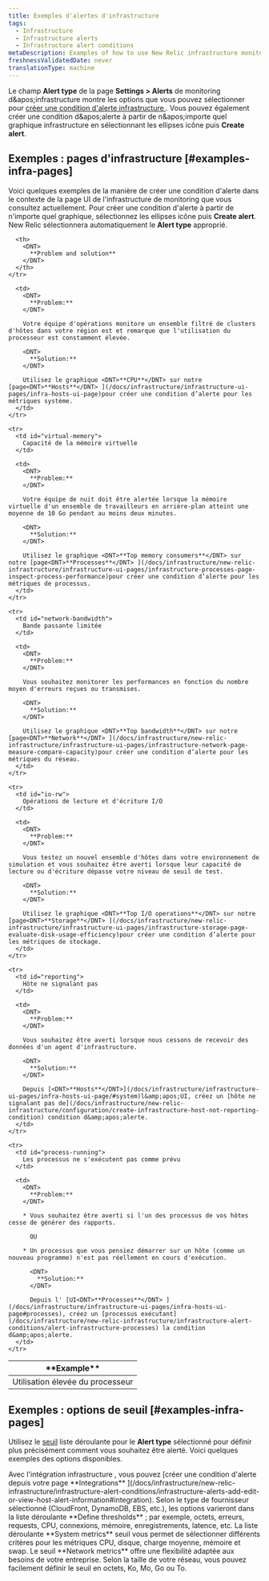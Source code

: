 ```yaml
---
title: Exemples d'alertes d'infrastructure
tags:
  - Infrastructure
  - Infrastructure alerts
  - Infrastructure alert conditions
metaDescription: Examples of how to use New Relic infrastructure monitoring to create alert conditions for your business needs.
freshnessValidatedDate: never
translationType: machine
---
```


Le champ <DNT>**Alert type**</DNT> de la page <DNT>**Settings &gt; Alerts**</DNT> de monitoring d&amp;apos;infrastructure montre les options que vous pouvez sélectionner pour [créer une condition d'alerte infrastructure ](/docs/infrastructure/new-relic-infrastructure/infrastructure-alert-conditions/infrastructure-alerts-add-edit-or-view-host-alert-information). Vous pouvez également créer une condition d&amp;apos;alerte à partir de n&amp;apos;importe quel graphique infrastructure en sélectionnant les ellipses <Icon name="fe-more-horizontal" /> icône puis <DNT>**Create alert**</DNT>.

## Exemples : pages d'infrastructure [#examples-infra-pages]

Voici quelques exemples de la manière de créer une condition d'alerte dans le contexte de la page UI de l'infrastructure de monitoring que vous consultez actuellement. Pour créer une condition d'alerte à partir de n'importe quel graphique, sélectionnez les ellipses <Icon name="fe-more-horizontal" /> icône puis <DNT>**Create alert**</DNT>. New Relic sélectionnera automatiquement le <DNT>**Alert type**</DNT> approprié.

<table>
  <thead>
    <tr>
      <th style={{ width: "200px" }}>
        <DNT>
          **Example**
        </DNT>
      </th>

      <th>
        <DNT>
          **Problem and solution**
        </DNT>
      </th>
    </tr>
  </thead>

  <tbody>
    <tr>
      <td id="cpu-usage">
        Utilisation élevée du processeur
      </td>

      <td>
        <DNT>
          **Problem:**
        </DNT>

        Votre équipe d'opérations monitore un ensemble filtré de clusters d'hôtes dans votre région est et remarque que l'utilisation du processeur est constamment élevée.

        <DNT>
          **Solution:**
        </DNT>

        Utilisez le graphique <DNT>**CPU**</DNT> sur notre [page<DNT>**Hosts**</DNT> ](/docs/infrastructure/infrastructure-ui-pages/infra-hosts-ui-page)pour créer une condition d’alerte pour les métriques système.
      </td>
    </tr>

    <tr>
      <td id="virtual-memory">
        Capacité de la mémoire virtuelle
      </td>

      <td>
        <DNT>
          **Problem:**
        </DNT>

        Votre équipe de nuit doit être alertée lorsque la mémoire virtuelle d'un ensemble de travailleurs en arrière-plan atteint une moyenne de 10 Go pendant au moins deux minutes.

        <DNT>
          **Solution:**
        </DNT>

        Utilisez le graphique <DNT>**Top memory consumers**</DNT> sur notre [page<DNT>**Processes**</DNT> ](/docs/infrastructure/new-relic-infrastructure/infrastructure-ui-pages/infrastructure-processes-page-inspect-process-performance)pour créer une condition d’alerte pour les métriques de processus.
      </td>
    </tr>

    <tr>
      <td id="network-bandwidth">
        Bande passante limitée
      </td>

      <td>
        <DNT>
          **Problem:**
        </DNT>

        Vous souhaitez monitorer les performances en fonction du nombre moyen d'erreurs reçues ou transmises.

        <DNT>
          **Solution:**
        </DNT>

        Utilisez le graphique <DNT>**Top bandwidth**</DNT> sur notre [page<DNT>**Network**</DNT> ](/docs/infrastructure/new-relic-infrastructure/infrastructure-ui-pages/infrastructure-network-page-measure-compare-capacity)pour créer une condition d’alerte pour les métriques du réseau.
      </td>
    </tr>

    <tr>
      <td id="io-rw">
        Opérations de lecture et d'écriture I/O
      </td>

      <td>
        <DNT>
          **Problem:**
        </DNT>

        Vous testez un nouvel ensemble d'hôtes dans votre environnement de simulation et vous souhaitez être averti lorsque leur capacité de lecture ou d'écriture dépasse votre niveau de seuil de test.

        <DNT>
          **Solution:**
        </DNT>

        Utilisez le graphique <DNT>**Top I/O operations**</DNT> sur notre [page<DNT>**Storage**</DNT> ](/docs/infrastructure/new-relic-infrastructure/infrastructure-ui-pages/infrastructure-storage-page-evaluate-disk-usage-efficiency)pour créer une condition d’alerte pour les métriques de stockage.
      </td>
    </tr>

    <tr>
      <td id="reporting">
        Hôte ne signalant pas
      </td>

      <td>
        <DNT>
          **Problem:**
        </DNT>

        Vous souhaitez être averti lorsque nous cessons de recevoir des données d'un agent d'infrastructure.

        <DNT>
          **Solution:**
        </DNT>

        Depuis [<DNT>**Hosts**</DNT>](/docs/infrastructure/infrastructure-ui-pages/infra-hosts-ui-page/#system)l&amp;apos;UI, créez un [hôte ne signalant pas de](/docs/infrastructure/new-relic-infrastructure/configuration/create-infrastructure-host-not-reporting-condition) condition d&amp;apos;alerte.
      </td>
    </tr>

    <tr>
      <td id="process-running">
        Les processus ne s'exécutent pas comme prévu
      </td>

      <td>
        <DNT>
          **Problem:**
        </DNT>

        * Vous souhaitez être averti si l'un des processus de vos hôtes cesse de générer des rapports.

          OU

        * Un processus que vous pensiez démarrer sur un hôte (comme un nouveau programme) n'est pas réellement en cours d'exécution.

          <DNT>
            **Solution:**
          </DNT>

          Depuis l' [UI<DNT>**Processes**</DNT> ](/docs/infrastructure/infrastructure-ui-pages/infra-hosts-ui-page#processes), créez un [processus exécutant](/docs/infrastructure/new-relic-infrastructure/infrastructure-alert-conditions/alert-infrastructure-processes) la condition d&amp;apos;alerte.
      </td>
    </tr>
  </tbody>
</table>

## Exemples : options de seuil [#examples-infra-pages]

Utilisez le [seuil](/docs/alerts/new-relic-alerts/getting-started/alerts-glossary#alert-threshold) liste déroulante pour le <DNT>**Alert type**</DNT> sélectionné pour définir plus précisément comment vous souhaitez être alerté. Voici quelques exemples des options disponibles.

<CollapserGroup>
  <Collapser id="integrations" title="fournisseurs d'intégration">
    Avec l'intégration infrastructure , vous pouvez [créer une condition d'alerte depuis votre page <DNT>**Integrations**</DNT> ](/docs/infrastructure/new-relic-infrastructure/infrastructure-alert-conditions/infrastructure-alerts-add-edit-or-view-host-alert-information#integration). Selon le type de fournisseur sélectionné (CloudFront, DynamoDB, EBS, etc.), les options varieront dans la liste déroulante <DNT>**Define thresholds**</DNT> ; par exemple, octets, erreurs, requests, CPU, connexions, mémoire, enregistrements, latence, etc.
  </Collapser>

  <Collapser id="system-thresholds" title="CPU, disque, charge moyenne, mémoire, swap">
    La liste déroulante <DNT>**System metrics**</DNT> seuil vous permet de sélectionner différents critères pour les métriques CPU, disque, charge moyenne, mémoire et swap.
  </Collapser>

  <Collapser id="byte" title="Taille en octets">
    Le seuil <DNT>**Network metrics**</DNT> offre une flexibilité adaptée aux besoins de votre entreprise. Selon la taille de votre réseau, vous pouvez facilement définir le seuil en octets, Ko, Mo, Go ou To.
  </Collapser>
</CollapserGroup>